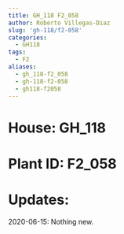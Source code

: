```yaml
---
title: GH_118 F2_058
author: Roberto Villegas-Diaz
slug: 'gh-118/f2-058'
categories:
  - GH118
tags:
  - F2
aliases:
  - gh_118-f2_058
  - gh-118-f2-058
  - gh118-f2058
---
```


# **House**: GH_118
# **Plant ID**: F2_058
# **Updates**: 
2020-06-15: Nothing new.
